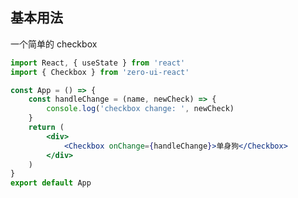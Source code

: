 ## 基本用法

一个简单的 checkbox

```jsx
import React, { useState } from 'react'
import { Checkbox } from 'zero-ui-react'

const App = () => {
    const handleChange = (name, newCheck) => {
        console.log('checkbox change: ', newCheck)
    }
    return (
        <div>
            <Checkbox onChange={handleChange}>单身狗</Checkbox>
        </div>
    )
}
export default App
```
